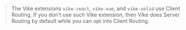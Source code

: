 
> The Vike extensions <Link href="/extensions#ui-frameworks"><code>vike-react</code>, <code>vike-vue</code>, and <code>vike-solid</code></Link> use Client Routing. If you don't use such Vike extension, then Vike does Server Routing by default while you can <Link href="/clientRouting">opt into Client Routing</Link>.
